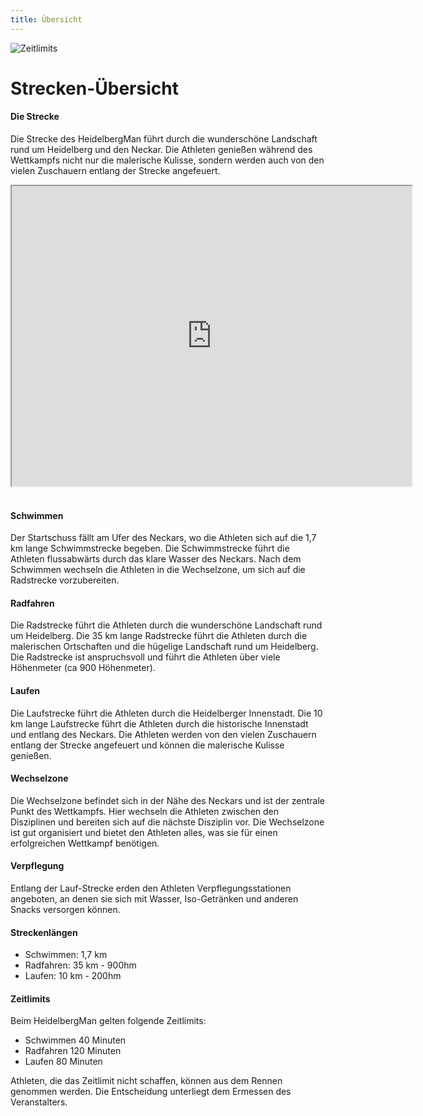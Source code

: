 ```yaml
---
title: Übersicht
---
```



![Zeitlimits](/img/banner/Zeitlimits.png)

# Strecken-Übersicht

#### Die Strecke
Die Strecke des HeidelbergMan führt durch die wunderschöne Landschaft rund um Heidelberg und den Neckar. Die Athleten genießen während des Wettkampfs nicht nur die malerische Kulisse, sondern werden auch von den vielen Zuschauern entlang der Strecke angefeuert.


<KlaroElement kname="googlemaps">
  <iframe
    src="https://www.google.com/maps/d/u/0/embed?mid=1EoCKBz76ROOd67Mjg6aV0ICBFSdQJ4w&ehbc=2E312F&noprof=1"
    data-name="googlemaps"
    width="640"
    height="480"
  ></iframe>
</KlaroElement>
<br />
<br />



#### Schwimmen
Der Startschuss fällt am Ufer des Neckars, wo die Athleten sich auf die 1,7 km lange Schwimmstrecke begeben. Die Schwimmstrecke führt die Athleten flussabwärts durch das klare Wasser des Neckars. Nach dem Schwimmen wechseln die Athleten in die Wechselzone, um sich auf die Radstrecke vorzubereiten.

#### Radfahren
Die Radstrecke führt die Athleten durch die wunderschöne Landschaft rund um Heidelberg. Die 35 km lange Radstrecke führt die Athleten durch die malerischen Ortschaften und die hügelige Landschaft rund um Heidelberg. Die Radstrecke ist anspruchsvoll und führt die Athleten über viele Höhenmeter (ca 900 Höhenmeter).

#### Laufen
Die Laufstrecke führt die Athleten durch die Heidelberger Innenstadt. Die 10 km lange Laufstrecke führt die Athleten durch die historische Innenstadt und entlang des Neckars. Die Athleten werden von den vielen Zuschauern entlang der Strecke angefeuert und können die malerische Kulisse genießen.

#### Wechselzone
Die Wechselzone befindet sich in der Nähe des Neckars und ist der zentrale Punkt des Wettkampfs. Hier wechseln die Athleten zwischen den Disziplinen und bereiten sich auf die nächste Disziplin vor. Die Wechselzone ist gut organisiert und bietet den Athleten alles, was sie für einen erfolgreichen Wettkampf benötigen.

#### Verpflegung
Entlang der Lauf-Strecke erden den Athleten Verpflegungsstationen angeboten, an denen sie sich mit Wasser, Iso-Getränken und anderen Snacks versorgen können. 

#### Streckenlängen
- Schwimmen: 1,7 km
- Radfahren: 35 km - 900hm
- Laufen: 10 km - 200hm

 #### Zeitlimits 

Beim HeidelbergMan gelten folgende Zeitlimits:

- Schwimmen 40 Minuten
- Radfahren 120 Minuten
- Laufen 80 Minuten

Athleten, die das Zeitlimit nicht schaffen, können aus dem Rennen genommen werden. Die Entscheidung unterliegt dem Ermessen des Veranstalters.
